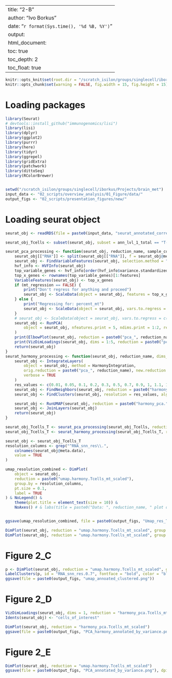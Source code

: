 
---
title: "2-B"
author: "Ivo Borkus"
date: "`r format(Sys.time(), '%d %B, %Y')`"
output:  
  html_document:
    toc: true
    toc_depth: 2
    toc_float: true
---

```r
knitr::opts_knit$set(root.dir = "/scratch_isilon/groups/singlecell/iborkus/Projects/brain_met") # nolint
knitr::opts_chunk$set(warning = FALSE, fig.width = 15, fig.height = 15)
```

# Loading packages

```R
library(Seurat)
# devtools::install_github("immunogenomics/lisi")
library(lisi)
library(dplyr)
library(ggplot2)
library(purrr)
library(here)
library(tidyr)
library(ggrepel)
library(gridExtra)
library(patchwork)
library(dittoSeq)
library(RColorBrewer)


setwd("/scratch_isilon/groups/singlecell/iborkus/Projects/brain_met")
input_data <- "02_scripts/overview_analysis/01_Figure/data/"
output_figs <- "02_scripts/presentation_figures/new/"
```

# Loading seurat object
```R
seurat_obj <- readRDS(file = paste0(input_data, "seurat_annotated_correctly.rds"))
```


```R
seurat_obj_Tcells <- subset(seurat_obj, subset = ann_lvl_1_total == "T-cells")
```

```R
seurat_pca_processing <- function(seurat_obj, reduction_name, sample_col, mt_regression = TRUE, features = 2000) {
    seurat_obj[["RNA"]] <- split(seurat_obj[["RNA"]], f = seurat_obj@meta.data[[sample_col]])
    seurat_obj <- FindVariableFeatures(seurat_obj, selection.method = "vst", nfeatures = features, verbose = TRUE)
    hvf_info <- HVFInfo(seurat_obj)
    top_variable_genes <- hvf_info[order(hvf_info$variance.standardized, decreasing = TRUE), ]
    top_x_genes <- rownames(top_variable_genes)[1:features]
    VariableFeatures(seurat_obj) <- top_x_genes
    if (mt_regression == FALSE) {
        print("Don't regress for anything and proceed")
        seurat_obj <- ScaleData(object = seurat_obj, features = top_x_genes, verbose = TRUE)
    } else {
        print("Regressing for: percent_mt")
        seurat_obj <- ScaleData(object = seurat_obj, vars.to.regress = c("percent_mt"), features = top_x_genes, verbose = TRUE)
    }
    # seurat_obj <- ScaleData(object = seurat_obj, vars.to.regress = c("percent_mt"), features = top_x_genes, verbose = FALSE)
    seurat_obj <- RunPCA(
        object = seurat_obj, nfeatures.print = 5, ndims.print = 1:2, reduction.name = paste0("pca_", reduction_name)
    )
    print(ElbowPlot(seurat_obj, reduction = paste0("pca_", reduction_name), ndims = 100))
    print(VizDimLoadings(seurat_obj, dims = 1:5, reduction = paste0("pca_", reduction_name), nfeatures = 15))
    return(seurat_obj)
}
seurat_harmony_processing <- function(seurat_obj, reduction_name, dims_n = 25) {
    seurat_obj <- IntegrateLayers(
        object = seurat_obj, method = HarmonyIntegration,
        orig.reduction = paste0("pca_", reduction_name), new.reduction = paste0("harmony_pca.", reduction_name),
        verbose = TRUE
    )
    res_values <- c(0.01, 0.05, 0.1, 0.2, 0.3, 0.5, 0.7, 0.9, 1, 1.1, 1.2, 1.3, 1.4, 1.5)
    seurat_obj <- FindNeighbors(seurat_obj, reduction = paste0("harmony_pca.", reduction_name), dims = 1:dims_n)
    seurat_obj <- FindClusters(seurat_obj, resolution = res_values, algorithm = 4)

    seurat_obj <- RunUMAP(seurat_obj, reduction = paste0("harmony_pca.", reduction_name), dims = 1:dims_n, reduction.name = paste0("umap.harmony.", reduction_name))
    seurat_obj <- JoinLayers(seurat_obj)
    return(seurat_obj)
}
```

```R
seurat_obj_Tcells_T <- seurat_pca_processing(seurat_obj_Tcells, reduction_name = "Tcells_mt_scaled", sample_col = "primary_sample", mt_regression = T)
seurat_obj_Tcells_T <- seurat_harmony_processing(seurat_obj_Tcells_T, reduction_name = "Tcells_mt_scaled")
```

```R
seurat_obj <- seurat_obj_Tcells_T
resolution_columns <- grep("^RNA_snn_res\\.",
    colnames(seurat_obj@meta.data),
    value = TRUE
)

umap_resolution_combined <- DimPlot(
    object = seurat_obj,
    reduction = paste0("umap.harmony.Tcells_mt_scaled"),
    group.by = resolution_columns,
    pt.size = 0.1,
    label = TRUE
) & NoLegend() &
    theme(plot.title = element_text(size = 10)) &
    NoAxes() # & labs(title = paste0("Data: ", reduction_name, " plot of resolutions "))


ggsave(umap_resolution_combined, file = paste0(output_figs, "Umap_res_T.png"))

DimPlot(seurat_obj, reduction = "umap.harmony.Tcells_mt_scaled", group.by = "ann_T_1", label = F, pt.size = 0.1) & NoAxes()
DimPlot(seurat_obj, reduction = "umap.harmony.Tcells_mt_scaled", group.by = "different_variation", label = T) & NoAxes()
```


# Figure 2_C
```R
p <- DimPlot(seurat_obj, reduction = "umap.harmony.Tcells_mt_scaled", group.by = "RNA_snn_res.0.7", label = F, pt.size = 0.2) & NoAxes()
LabelClusters(p, id = "RNA_snn_res.0.7", fontface = "bold", color = "black", size = 10)
ggsave(file = paste0(output_figs, "umap_annoated_clustered.png"))
```

# Figure 2_D

```R
VizDimLoadings(seurat_obj, dims = 1, reduction = "harmony_pca.Tcells_mt_scaled")
Idents(seurat_obj) <- "cells_of_interest"

DimPlot(seurat_obj, reduction = "harmony_pca.Tcells_mt_scaled")
ggsave(file = paste0(output_figs, "PCA_harmony_annotated_by_variance.png"), dpi = 600)
```


# Figure 2_E
```R
DimPlot(seurat_obj, reduction = "umap.harmony.Tcells_mt_scaled")
ggsave(file = paste0(output_figs, "PCA_annotated_by_variance.png"), dpi = 600)
```




